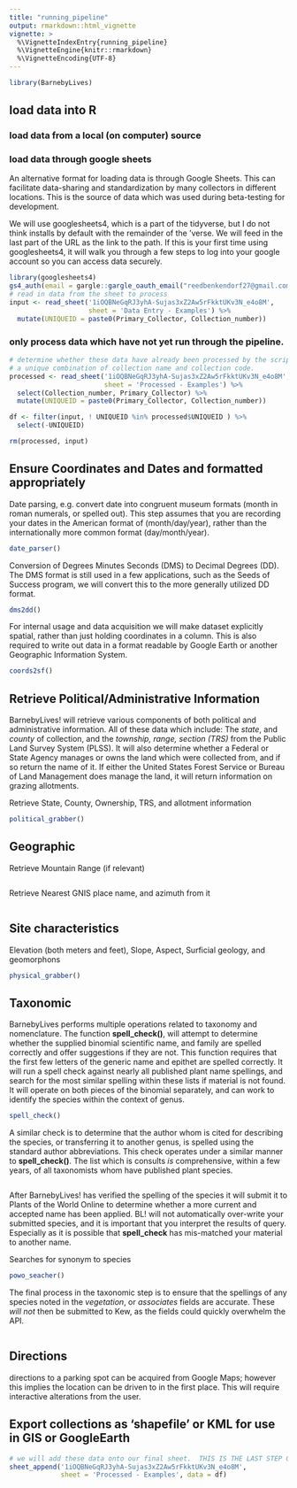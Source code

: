 ```yaml
---
title: "running_pipeline"
output: rmarkdown::html_vignette
vignette: >
  %\VignetteIndexEntry{running_pipeline}
  %\VignetteEngine{knitr::rmarkdown}
  %\VignetteEncoding{UTF-8}
---
```


```r
library(BarnebyLives)
```



## load data into R

### load data from a local (on computer) source

### load data through google sheets

An alternative format for loading data is through Google Sheets. 
This can facilitate data-sharing and standardization by many collectors in different locations. 
This is the source of data which was used during beta-testing for development. 

We will use googlesheets4, which is a part of the tidyverse, but I do not think installs by default with the remainder of the 'verse. 
We will feed in the last part of the URL as the link to the path. 
If this is your first time using googlesheets4, it will walk you through a few steps to log into your google account so you can access data securely. 


```r

library(googlesheets4)
gs4_auth(email = gargle::gargle_oauth_email("reedbenkendorf27@gmail.com"))
# read in data from the sheet to process
input <- read_sheet('1iOQBNeGqRJ3yhA-Sujas3xZ2Aw5rFkktUKv3N_e4o8M', 
                    sheet = 'Data Entry - Examples') %>% 
  mutate(UNIQUEID = paste0(Primary_Collector, Collection_number))

```


### only process data which have not yet run through the pipeline. 

```r

# determine whether these data have already been processed by the script, using
# a unique combination of collection name and collection code. 
processed <- read_sheet('1iOQBNeGqRJ3yhA-Sujas3xZ2Aw5rFkktUKv3N_e4o8M',
                        sheet = 'Processed - Examples') %>% 
  select(Collection_number, Primary_Collector) %>% 
  mutate(UNIQUEID = paste0(Primary_Collector, Collection_number))

df <- filter(input, ! UNIQUEID %in% processed$UNIQUEID ) %>% 
  select(-UNIQUEID)

rm(processed, input)
```


## Ensure Coordinates and Dates and formatted appropriately

Date parsing, e.g. convert date into congruent museum formats (month in roman numerals, or spelled out).
This step assumes that you are recording your dates in the American format of (month/day/year), rather than the internationally more common format (day/month/year).

```r

date_parser()
```

Conversion of Degrees Minutes Seconds (DMS) to Decimal Degrees (DD). 
The DMS format is still used in a few applications, such as the Seeds of Success program, we will convert this to the more generally utilized DD format. 

```r

dms2dd()
```

For internal usage and data acquisition we will make dataset explicitly spatial, rather than just holding coordinates in a column. 
This is also required to write out data in a format readable by Google Earth or another Geographic Information System. 

```r
coords2sf()
```


## Retrieve Political/Administrative Information

BarnebyLives! will retrieve various components of both political and administrative information. All of these data which include: The *state*, and *county* of collection, and the *township, range, section (TRS)* from the Public Land Survey System (PLSS). 
It will also determine whether a Federal or State Agency manages or owns the land which were collected from, and if so return the name of it. 
If either the United States Forest Service or Bureau of Land Management does manage the land, it will return information on grazing allotments.

Retrieve State, County, Ownership, TRS, and allotment information
```r

political_grabber()

```


## Geographic



Retrieve Mountain Range (if relevant)
```r

```

Retrieve Nearest GNIS place name, and azimuth from it
```r

```

## Site characteristics

Elevation (both meters and feet), Slope, Aspect, Surficial geology, and geomorphons

```r

physical_grabber()

```


## Taxonomic

BarnebyLives performs multiple operations related to taxonomy and nomenclature. The function **spell_check()**, will attempt to determine whether the supplied binomial scientific name, and family are spelled correctly and offer suggestions if they are not. 
This function requires that the first few letters of the generic name and epithet are spelled correctly. It will run a spell check against nearly all published plant name spellings, and search for the most similar spelling within these lists if material is not found. 
It will operate on both pieces of the binomial separately, and can work to identify the species within the context of genus. 

```r
spell_check()
```

A similar check is to determine that the author whom is cited for describing the species, or transferring it to another genus, is spelled using the standard author abbreviations.
This check operates under a similar manner to **spell_check()**.
The list which is consults *is* comprehensive, within a few years, of all taxonomists whom have published plant species. 

```r

```

After BarnebyLives! has verified the spelling of the species it will submit it to Plants of the World Online to determine whether a more current and accepted name has been applied. 
BL! will not automatically over-write your submitted species, and it is important that you interpret the results of query.
Especially as it is possible that **spell_check** has mis-matched your material to another name. 

Searches for synonym to species
```r
powo_seacher()
```

The final process in the taxonomic step is to ensure that the spellings of any species noted in the *vegetation*, or *associates* fields are accurate. These *will not* then be submitted to Kew, as the fields could quickly overwhelm the API. 

```r

```


## Directions

directions to a parking spot can be acquired from Google Maps; however this implies the location can be driven to in the first place. 
This will require interactive alterations from the user.

## Export collections as 'shapefile' or KML for use in GIS or GoogleEarth

```r

# we will add these data onto our final sheet.  THIS IS THE LAST STEP OF THIS TUTORIAL
sheet_append('1iOQBNeGqRJ3yhA-Sujas3xZ2Aw5rFkktUKv3N_e4o8M', 
             sheet = 'Processed - Examples', data = df) 

```


